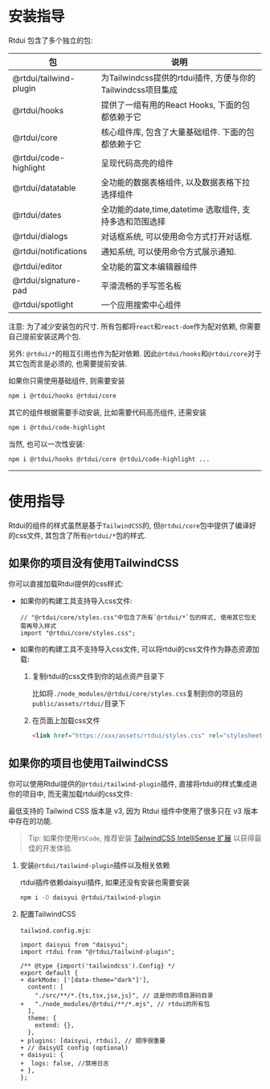 # 安装指导

Rtdui 包含了多个独立的包:

| 包                     | 说明                                                        |
| ---------------------- | ----------------------------------------------------------- |
| @rtdui/tailwind-plugin | 为Tailwindcss提供的rtdui插件, 方便与你的Tailwindcss项目集成 |
| @rtdui/hooks           | 提供了一组有用的React Hooks, 下面的包都依赖于它             |
| @rtdui/core            | 核心组件库, 包含了大量基础组件. 下面的包都依赖于它          |
| @rtdui/code-highlight  | 呈现代码高亮的组件                                          |
| @rtdui/datatable       | 全功能的数据表格组件, 以及数据表格下拉选择组件              |
| @rtdui/dates           | 全功能的date,time,datetime 选取组件, 支持多选和范围选择     |
| @rtdui/dialogs         | 对话框系统, 可以使用命令方式打开对话框.                     |
| @rtdui/notifications   | 通知系统, 可以使用命令方式展示通知.                         |
| @rtdui/editor          | 全功能的富文本编辑器组件                                    |
| @rtdui/signature-pad   | 平滑流畅的手写签名板                                        |
| @rtdui/spotlight       | 一个应用搜索中心组件                                        |

注意: 为了减少安装包的尺寸. 所有包都将`react`和`react-dom`作为配对依赖, 你需要自己提前安装这两个包.

另外: `@rtdui/*`的相互引用也作为配对依赖. 因此`@rtdui/hooks`和`@rtdui/core`对于其它包而言是必须的, 也需要提前安装.

如果你只需使用基础组件, 则需要安装

```sh
npm i @rtdui/hooks @rtdui/core
```

其它的组件根据需要手动安装, 比如需要代码高亮组件, 还需安装

```sh
npm i @rtdui/code-highlight
```

当然, 也可以一次性安装:

```sh
npm i @rtdui/hooks @rtdui/core @rtdui/code-highlight ...
```

---

# 使用指导

Rtdui的组件的样式虽然是基于`TailwindCSS`的, 但`@rtdui/core`包中提供了编译好的css文件, 其包含了所有`@rtdui/*`包的样式.

## 如果你的项目没有使用TailwindCSS

你可以直接加载Rtdui提供的css样式:

- 如果你的构建工具支持导入css文件:

  ```tsx
  // "@rtdui/core/styles.css"中包含了所有`@rtdui/*`包的样式, 使用其它包无需再导入样式
  import "@rtdui/core/styles.css";
  ```

- 如果你的构建工具不支持导入css文件, 可以将rtdui的css文件作为静态资源加载:

  1. 复制rtdui的css文件到你的站点资产目录下

     比如将`./node_modules/@rtdui/core/styles.css`复制到你的项目的`public/assets/rtdui/`目录下

  2. 在页面上加载css文件

     ```html
     <link href="https://xxx/assets/rtdui/styles.css" rel="stylesheet" />
     ```

## 如果你的项目也使用TailwindCSS

你可以使用Rtdui提供的`@rtdui/tailwind-plugin`插件, 直接将rtdui的样式集成进你的项目中, 而无需加载rtdui的css文件:

最低支持的 Tailwind CSS 版本是 v3, 因为 Rtdui 组件中使用了很多只在 v3 版本中存在的功能.

> Tip: 如果你使用`VSCode`, 推荐安装 [TailwindCSS IntelliSense 扩展](https://marketplace.visualstudio.com/items?itemName=bradlc.vscode-tailwindcss) 以获得最佳的开发体验.

1. 安装`@rtdui/tailwind-plugin`插件以及相关依赖

   rtdui插件依赖daisyui插件, 如果还没有安装也需要安装

   ```sh
   npm i -D daisyui @rtdui/tailwind-plugin
   ```

2. 配置TailwindCSS

   `tailwind.config.mjs`:

   ```diff-js {1-2,6,9,14}
   import daisyui from "daisyui";
   import rtdui from "@rtdui/tailwind-plugin";

   /** @type {import('tailwindcss').Config} */
   export default {
   + darkMode: ['[data-theme="dark"]'],
     content: [
       "./src/**/*.{ts,tsx,jsx,js}", // 这是你的项目源码目录
   +   "./node_modules/@rtdui/**/*.mjs", // rtdui的所有包
     ],
     theme: {
       extend: {},
     },
   + plugins: [daisyui, rtdui], // 顺序很重要
   + // daisyUI config (optional)
   + daisyui: {
   +  logs: false, //禁用日志
   + },
   };
   ```
